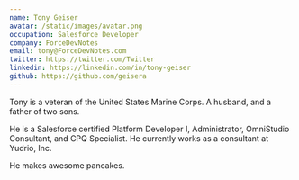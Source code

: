 ```yaml
---
name: Tony Geiser
avatar: /static/images/avatar.png
occupation: Salesforce Developer
company: ForceDevNotes
email: tony@ForceDevNotes.com
twitter: https://twitter.com/Twitter
linkedin: https://linkedin.com/in/tony-geiser
github: https://github.com/geisera
---
```


Tony is a veteran of the United States Marine Corps. A husband, and a father of two sons.

He is a Salesforce certified Platform Developer I, Administrator, OmniStudio Consultant, and CPQ Specialist. He currently works as a consultant at Yudrio, Inc.

He makes awesome pancakes.
